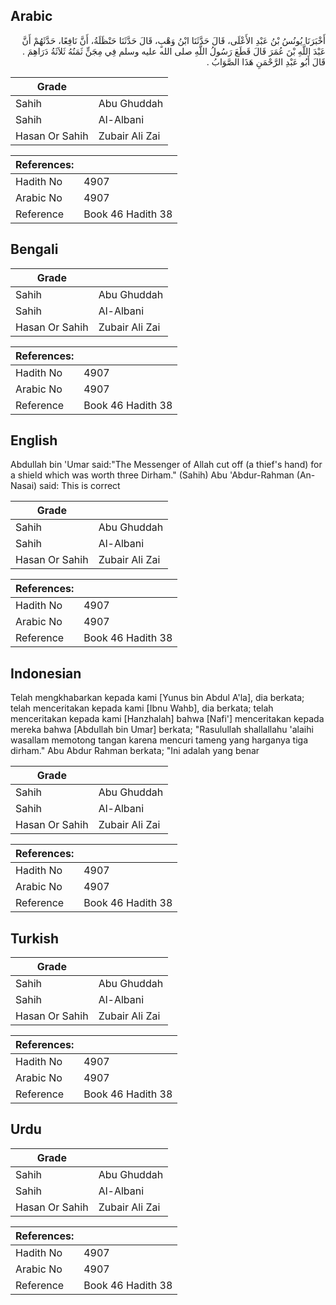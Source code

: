 ## Arabic


<div dir="rtl" lang="ar" style={{fontSize:'larger',backgroundColor:'#f8f9fa',padding:20}}>
أَخْبَرَنَا يُونُسُ بْنُ عَبْدِ الأَعْلَى، قَالَ حَدَّثَنَا ابْنُ وَهْبٍ، قَالَ حَدَّثَنَا حَنْظَلَةُ، أَنَّ نَافِعًا، حَدَّثَهُمْ أَنَّ عَبْدَ اللَّهِ بْنَ عُمَرَ قَالَ قَطَعَ رَسُولُ اللَّهِ صلى الله عليه وسلم فِي مِجَنٍّ ثَمَنُهُ ثَلاَثَةُ دَرَاهِمَ ‏.‏ قَالَ أَبُو عَبْدِ الرَّحْمَنِ هَذَا الصَّوَابُ ‏.‏
</div>
<div style={{backgroundColor:'#f8f9fa',padding:20, marginBottom: 10}}><table> <thead> <tr> <th>Grade</th> <th></th> </tr> </thead> <tbody> <tr><td>Sahih</td><td>Abu Ghuddah</td></tr><tr><td>Sahih</td><td>Al-Albani</td></tr><tr><td>Hasan Or Sahih</td><td>Zubair Ali Zai</td></tr></tbody></table><table> <thead> <tr> <th>References:</th> <th></th> </tr> </thead> <tbody><tr><td>Hadith No</td><td>4907</td></tr><tr><td>Arabic No</td><td>4907</td></tr><tr><td>Reference</td><td>Book 46 Hadith 38</td></tr></tbody></table></div>

## Bengali


<div dir="ltr" lang="bn" style={{fontSize:'larger',backgroundColor:'#f8f9fa',padding:20}}>

</div>
<div style={{backgroundColor:'#f8f9fa',padding:20, marginBottom: 10}}><table> <thead> <tr> <th>Grade</th> <th></th> </tr> </thead> <tbody> <tr><td>Sahih</td><td>Abu Ghuddah</td></tr><tr><td>Sahih</td><td>Al-Albani</td></tr><tr><td>Hasan Or Sahih</td><td>Zubair Ali Zai</td></tr></tbody></table><table> <thead> <tr> <th>References:</th> <th></th> </tr> </thead> <tbody><tr><td>Hadith No</td><td>4907</td></tr><tr><td>Arabic No</td><td>4907</td></tr><tr><td>Reference</td><td>Book 46 Hadith 38</td></tr></tbody></table></div>

## English


<div dir="ltr" lang="en" style={{fontSize:'larger',backgroundColor:'#f8f9fa',padding:20}}>
Abdullah bin 'Umar said:"The Messenger of Allah cut off (a thief's hand) for a shield which was worth three Dirham." (Sahih) Abu 'Abdur-Rahman (An-Nasai) said: This is correct
</div>
<div style={{backgroundColor:'#f8f9fa',padding:20, marginBottom: 10}}><table> <thead> <tr> <th>Grade</th> <th></th> </tr> </thead> <tbody> <tr><td>Sahih</td><td>Abu Ghuddah</td></tr><tr><td>Sahih</td><td>Al-Albani</td></tr><tr><td>Hasan Or Sahih</td><td>Zubair Ali Zai</td></tr></tbody></table><table> <thead> <tr> <th>References:</th> <th></th> </tr> </thead> <tbody><tr><td>Hadith No</td><td>4907</td></tr><tr><td>Arabic No</td><td>4907</td></tr><tr><td>Reference</td><td>Book 46 Hadith 38</td></tr></tbody></table></div>

## Indonesian


<div dir="ltr" lang="id" style={{fontSize:'larger',backgroundColor:'#f8f9fa',padding:20}}>
Telah mengkhabarkan kepada kami [Yunus bin Abdul A'la], dia berkata; telah menceritakan kepada kami [Ibnu Wahb], dia berkata; telah menceritakan kepada kami [Hanzhalah] bahwa [Nafi'] menceritakan kepada mereka bahwa [Abdullah bin Umar] berkata; "Rasulullah shallallahu 'alaihi wasallam memotong tangan karena mencuri tameng yang harganya tiga dirham." Abu Abdur Rahman berkata; "Ini adalah yang benar
</div>
<div style={{backgroundColor:'#f8f9fa',padding:20, marginBottom: 10}}><table> <thead> <tr> <th>Grade</th> <th></th> </tr> </thead> <tbody> <tr><td>Sahih</td><td>Abu Ghuddah</td></tr><tr><td>Sahih</td><td>Al-Albani</td></tr><tr><td>Hasan Or Sahih</td><td>Zubair Ali Zai</td></tr></tbody></table><table> <thead> <tr> <th>References:</th> <th></th> </tr> </thead> <tbody><tr><td>Hadith No</td><td>4907</td></tr><tr><td>Arabic No</td><td>4907</td></tr><tr><td>Reference</td><td>Book 46 Hadith 38</td></tr></tbody></table></div>

## Turkish


<div dir="ltr" lang="tr" style={{fontSize:'larger',backgroundColor:'#f8f9fa',padding:20}}>

</div>
<div style={{backgroundColor:'#f8f9fa',padding:20, marginBottom: 10}}><table> <thead> <tr> <th>Grade</th> <th></th> </tr> </thead> <tbody> <tr><td>Sahih</td><td>Abu Ghuddah</td></tr><tr><td>Sahih</td><td>Al-Albani</td></tr><tr><td>Hasan Or Sahih</td><td>Zubair Ali Zai</td></tr></tbody></table><table> <thead> <tr> <th>References:</th> <th></th> </tr> </thead> <tbody><tr><td>Hadith No</td><td>4907</td></tr><tr><td>Arabic No</td><td>4907</td></tr><tr><td>Reference</td><td>Book 46 Hadith 38</td></tr></tbody></table></div>

## Urdu


<div dir="rtl" lang="ur" style={{fontSize:'larger',backgroundColor:'#f8f9fa',padding:20}}>

</div>
<div style={{backgroundColor:'#f8f9fa',padding:20, marginBottom: 10}}><table> <thead> <tr> <th>Grade</th> <th></th> </tr> </thead> <tbody> <tr><td>Sahih</td><td>Abu Ghuddah</td></tr><tr><td>Sahih</td><td>Al-Albani</td></tr><tr><td>Hasan Or Sahih</td><td>Zubair Ali Zai</td></tr></tbody></table><table> <thead> <tr> <th>References:</th> <th></th> </tr> </thead> <tbody><tr><td>Hadith No</td><td>4907</td></tr><tr><td>Arabic No</td><td>4907</td></tr><tr><td>Reference</td><td>Book 46 Hadith 38</td></tr></tbody></table></div>